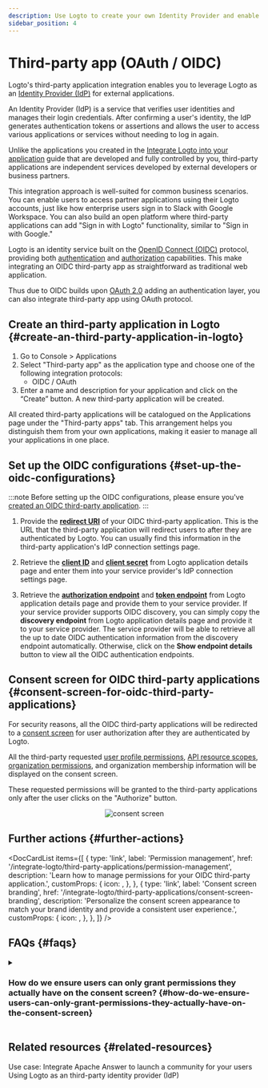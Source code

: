 ```yaml
---
description: Use Logto to create your own Identity Provider and enable SSO for third-party applications. Effortlessly integrate OIDC / OAuth application.
sidebar_position: 4
---
```



# Third-party app (OAuth / OIDC)

Logto's third-party application integration enables you to leverage Logto as an [Identity Provider (IdP)](https://auth.wiki/identity-provider) for external applications.

An Identity Provider (IdP) is a service that verifies user identities and manages their login credentials. After confirming a user's identity, the IdP generates authentication tokens or assertions and allows the user to access various applications or services without needing to log in again.

Unlike the applications you created in the [Integrate Logto into your application](/integrate-logto/integrate-logto-into-your-application) guide that are developed and fully controlled by you, third-party applications are independent services developed by external developers or business partners.

This integration approach is well-suited for common business scenarios. You can enable users to access partner applications using their Logto accounts, just like how enterprise users sign in to Slack with Google Workspace. You can also build an open platform where third-party applications can add "Sign in with Logto" functionality, similar to "Sign in with Google."

Logto is an identity service built on the [OpenID Connect (OIDC)](https://auth.wiki/openid-connect) protocol, providing both [authentication](https://auth.wiki/authentication) and [authorization](https://auth.wiki/authorization) capabilities. This make integrating an OIDC third-party app as straightforward as traditional web application.

Thus due to OIDC builds upon [OAuth 2.0](https://auth.wiki/oauth-2.0) adding an authentication layer, you can also integrate third-party app using OAuth protocol.

## Create an third-party application in Logto \{#create-an-third-party-application-in-logto}

1. Go to <CloudLink to="/applications">Console > Applications</CloudLink>
2. Select "Third-party app" as the application type and choose one of the following integration protocols:
   - OIDC / OAuth
3. Enter a name and description for your application and click on the “Create” button. A new third-party application will be created.

All created third-party applications will be catalogued on the Applications page under the "Third-party apps" tab. This arrangement helps you distinguish them from your own applications, making it easier to manage all your applications in one place.

## Set up the OIDC configurations \{#set-up-the-oidc-configurations}

:::note
Before setting up the OIDC configurations, please ensure you've [created an OIDC third-party application](/quick-starts/third-party-oidc).
:::

1. Provide the [**redirect URI**](/integrate-logto/application-data-structure#redirect-uris) of your OIDC third-party application. This is the URL that the third-party application will redirect users to after they are authenticated by Logto.
   You can usually find this information in the third-party application's IdP connection settings page.

2. Retrieve the [**client ID**](/integrate-logto/application-data-structure#application-id) and [**client secret**](/integrate-logto/application-data-structure#application-secret) from Logto application details page and enter them into your service provider's IdP connection settings page.

3. Retrieve the [**authorization endpoint**](/integrate-logto/application-data-structure#authorization-endpoint) and [**token endpoint**](/integrate-logto/application-data-structure#token-endpoint) from Logto application details page and provide them to your service provider.
   If your service provider supports OIDC discovery, you can simply copy the **discovery endpoint** from Logto application details page and provide it to your service provider. The service provider will be able to retrieve all the up to date OIDC authentication information from the discovery endpoint automatically.
   Otherwise, click on the **Show endpoint details** button to view all the OIDC authentication endpoints.

## Consent screen for OIDC third-party applications \{#consent-screen-for-oidc-third-party-applications}

For security reasons, all the OIDC third-party applications will be redirected to a [consent screen](/end-user-flows/consent-screen) for user authorization after they are authenticated by Logto.

All the third-party requested [user profile permissions](/integrate-logto/third-party-applications/permission-management#user-permissions-user-profile-scopes), [API resource scopes](/integrate-logto/third-party-applications/permission-management#api-resource-permissions-api-resource-scopes), [organization permissions](/integrate-logto/third-party-applications/permission-management#organization-permissions-organization-scopes), and organization membership information will be displayed on the consent screen.

These requested permissions will be granted to the third-party applications only after the user clicks on the "Authorize" button.

<center>
  <img src="/img/assets/consent-screen.webp" alt="consent screen" width={500} />
</center>

## Further actions \{#further-actions}

<DocCardList
  items={[
    {
      type: 'link',
      label: 'Permission management',
      href: '/integrate-logto/third-party-applications/permission-management',
      description: 'Learn how to manage permissions for your OIDC third-party application.',
      customProps: {
        icon: <AuthorizationIcon width={20} height={20} />,
      },
    },
    {
      type: 'link',
      label: 'Consent screen branding',
      href: '/integrate-logto/third-party-applications/consent-screen-branding',
      description:
        'Personalize the consent screen appearance to match your brand identity and provide a consistent user experience.',
      customProps: {
        icon: <CustomizationIcon width={20} height={20} />,
      },
    },
  ]}
/>

## FAQs \{#faqs}

<details>
  <summary>

### How do we ensure users can only grant permissions they actually have on the consent screen? \{#how-do-we-ensure-users-can-only-grant-permissions-they-actually-have-on-the-consent-screen}

</summary>

Logto uses Role-Based Access Control (RBAC) to manage user permissions. On the consent screen, only scopes (permissions) already assigned to the user—through their roles—will be displayed. If a third-party app requests scopes the user doesn’t have, those will be excluded to prevent unauthorized consent.

To manage this:

- Define [global roles](/authorization/role-based-access-control) or [organization roles](/authorization/organization-template) with specific scopes.
- Assign roles to users based on their access needs.
- Users will inherit scopes from their roles automatically.

</details>

## Related resources \{#related-resources}

<Url href="https://blog.logto.io/logto-apache-answer">
  Use case: Integrate Apache Answer to launch a community for your users
</Url>

<Url href="https://blog.logto.io/logto-as-idp">
  Using Logto as an third-party identity provider (IdP)
</Url>
